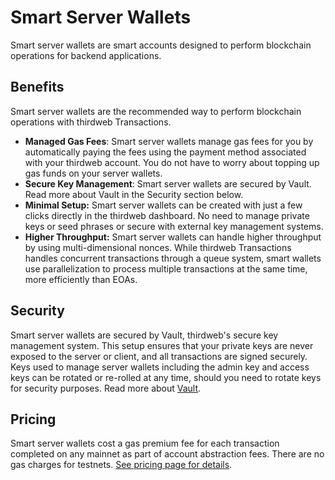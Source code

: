 # Smart Server Wallets

Smart server wallets are smart accounts designed to perform blockchain operations for backend applications.

## Benefits

Smart server wallets are the recommended way to perform blockchain operations with thirdweb Transactions.

- **Managed Gas Fees**: Smart server wallets manage gas fees for you by automatically paying the fees using the payment method associated with your thirdweb account. You do not have to worry about topping up 
gas funds on your server wallets. 
- **Secure Key Management**: Smart server wallets are secured by Vault. Read more about Vault in the Security section below.
- **Minimal Setup:** Smart server wallets can be created with just a few clicks directly in the thirdweb dashboard. No need to manage private keys or seed phrases or secure with external key management systems.
- **Higher Throughput:** Smart server wallets can handle higher throughput by using multi-dimensional nonces. While thirdweb Transactions handles concurrent transactions through a queue system, smart wallets use parallelization to process multiple transactions at the same time, more efficiently than EOAs.

## Security

Smart server wallets are secured by Vault, thirdweb's secure key management system. This setup ensures that your private keys are never exposed to the server or client, and all transactions are signed securely.
Keys used to manage server wallets including the admin key and access keys can be rotated or re-rolled at any time, should you need to rotate keys for security purposes. Read more about [Vault](/vault).


## Pricing

Smart server wallets cost a gas premium fee for each transaction completed on any mainnet as part of account abstraction fees. There are no gas charges for testnets. 
[See pricing page for details](https://thirdweb.com/pricing).
